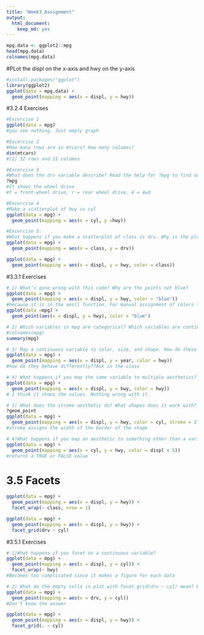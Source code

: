 ```yaml
---
title: "Week3_Assignment"
output: 
  html_document: 
    keep_md: yes
---
```


```r
mpg.data <- ggplot2::mpg
head(mpg.data)
colnames(mpg.data)
```

#PLot the displ on the x-axis and hwy on the y-axis
```r
#install.packages("ggplot")
library(ggplot2)
ggplot(data = mpg.data) +
  geom_point(mapping = aes(x = displ, y = hwy))
```
#3.2.4 Exercises
```r
#Excercise 1
ggplot(data = mpg)
#you see nothing. Just empty graph

#Excercise 2
#How many rows are in mtcars? How many columns?
dim(mtcars)
#[1] 32 rows and 11 columns
```

```r
#Excercise 3
#What does the drv variable describe? Read the help for ?mpg to find out
?mpg
#It shows the wheel drive
#f = front-wheel drive, r = rear wheel drive, 4 = 4wd
```

```r
#Excercise 4
#Make a scatterplot of hwy vs cyl
ggplot(data = mpg) +
  geom_point(mapping = aes(x = cyl, y =hwy))
```

```r
#Excercise 5:
#What happens if you make a scatterplot of class vs drv. Why is the plot not useful?
ggplot(data = mpg) +
  geom_point(mapping = aes(x = class, y = drv))
```

```r
ggplot(data = mpg) +
  geom_point(mapping = aes(x = displ, y = hwy, color = class))
```

#3.3.1 Exercises
```r
# 1) What’s gone wrong with this code? Why are the points not blue?
ggplot(data = mpg) +
  geom_point(mapping = aes(x = displ, y = hwy, color = "blue"))
#because it is in the aes() function. For manual assignment of colors the assignment should be its own function
ggplot(data =mpg) +
  geom_point(aes(x = displ, y = hwy), color = "blue")
```

```r
# 2) Which variables in mpg are categorical? Which variables are continuous? (Hint: type ?mpg to read the documentation for the dataset). How can you see this information when you run mpg?
#colnames(mpg)
summary(mpg)
```

```r
# 3) Map a continuous variable to color, size, and shape. How do these aesthetics behave differently for categorical vs. continuous variables?
ggplot(data = mpg) +
  geom_point(mapping = aes(x = displ, y = year, color = hwy))
#how do they behave differently??Ask in the class
```

```r
# 4) What happens if you map the same variable to multiple aesthetics?
ggplot(data = mpg) +
  geom_point(mapping = aes(x = displ, y = hwy, color = hwy))
# I think it shows the values. Nothing wrong with it. 
```

```r
# 5) What does the stroke aesthetic do? What shapes does it work with? (Hint: use ?geom_point)
?geom_point
ggplot(data = mpg) +
  geom_point(mapping = aes(x = displ, y = hwy, color = cyl, stroke = 2))
#stroke assigns the width of the border of the shape
```

```r
# 4)What happens if you map an aesthetic to something other than a variable name, like aes(colour = displ < 5)?
ggplot(data = mpg) +
  geom_point(mapping = aes(x = cyl, y = hwy, color = displ < 5))
#returns a TRUE or FALSE value
```

# 3.5 Facets

```r
ggplot(data = mpg) +
  geom_point(mapping = aes(x = displ, y = hwy)) +
  facet_wrap(~ class, nrow = 1)
```

```r
ggplot(data = mpg) + 
  geom_point(mapping = aes(x = displ, y = hwy)) + 
  facet_grid(drv ~ cyl)
```

#3.5.1 Exercises

```r
# 1)What happens if you facet on a continuous variable?
ggplot(data = mpg) +
  geom_point(mapping = aes(x = displ, y = cyl)) +
  facet_wrap(~ hwy)
#Becomes too complicated since it makes a figure for each data
```

```r
# 2) What do the empty cells in plot with facet_grid(drv ~ cyl) mean? How do they relate to this plot?
ggplot(data = mpg) + 
  geom_point(mapping = aes(x = drv, y = cyl))
#Don't know the answer
```

```r
ggplot(data = mpg) + 
  geom_point(mapping = aes(x = displ, y = hwy)) +
  facet_grid(. ~ cyl)
```


